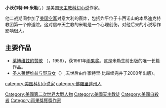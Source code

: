 '''小沃尔特·M·米勒'''({{lang|en|'''Walter M. Miller, Jr.'''}}，{{bd|1923年|1月23日|1996年|1月9日|catIdx=D}}）是美国[[天主教|天主教]][[科幻小说|科幻小说]]作家。

他二战期间参加了[[美国空军|美国空军]]对意大利的轰炸，包括炸平位于卡西诺山{{lang|en|Monte Cassino}}的本尼迪克特教团第一个修道院。这对信奉天主教的米勒是一个心理创伤，对他后来的小说写作影响很大。

==主要作品==
* [[莱博维兹的赞歌|莱博维兹的赞歌]] （{{lang|en|A Canticle for Leibowitz}}，1959），获1961年[[雨果奖|雨果奖]]。这是米勒生前出版的唯一长篇作品。
* [[圣人莱博维兹与野马女|圣人莱博维兹与野马女]]（{{lang|en|Saint Leibowitz and the Wild Horse Woman}}）,去世后由作家特里·比森{{lang|en|Terry Bisson}}续完并于2000年出版）。

{{雨果奖最佳长篇小说}}
{{Authority control}}
{{DEFAULTSORT:Miller, Walter M.}}

[[category:美国科幻小说家|category:美国科幻小说家]]
[[Category:美國第二次世界大戰人物|Category:美國第二次世界大戰人物]]
[[Category:美國天主教徒|Category:美國天主教徒]]
[[Category:美國自殺者|Category:美國自殺者]]
[[category:佛羅里達州人|category:佛羅里達州人]]
[[Category:雨果獎獲獎作家|Category:雨果獎獲獎作家]]